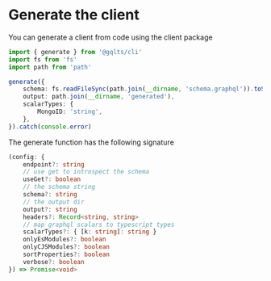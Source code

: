 # Generate the client

You can generate a client from code using the client package

```ts
import { generate } from '@gqlts/cli'
import fs from 'fs'
import path from 'path'

generate({
    schema: fs.readFileSync(path.join(__dirname, 'schema.graphql')).toString(),
    output: path.join(__dirname, 'generated'),
    scalarTypes: {
        MongoID: 'string',
    },
}).catch(console.error)
```

The generate function has the following signature

```ts
(config: {
    endpoint?: string
    // use get to introspect the schema
    useGet?: boolean
    // the schema string
    schema?: string
    // the output dir
    output?: string
    headers?: Record<string, string>
    // map graphql scalars to typescript types
    scalarTypes?: { [k: string]: string }
    onlyEsModules?: boolean
    onlyCJSModules?: boolean
    sortProperties?: boolean
    verbose?: boolean
}) => Promise<void>
```
